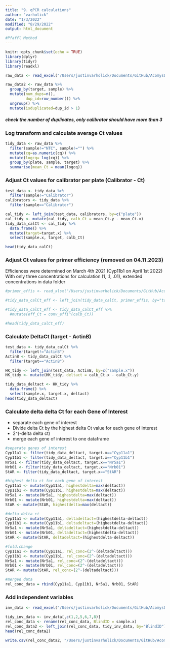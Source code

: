```yaml
---
title: "9. qPCR calculations"
author: "varholick"
date: "1/3/2022"
modified: "8/29/2022"
output: html_document

#Pfaffl Method
---
```


```r
knitr::opts_chunk$set(echo = TRUE)
library(dplyr)
library(tidyr)
library(readxl)
```

```r
raw_data <- read_excel("/Users/justinvarholick/Documents/GitHub/AcomysDominance_2022_Data_Results/Data/qPCR_data_dominance1_rev.xlsx", sheet="DupsRemoved")
```
```r
raw_data2 <- raw_data %>% 
  group_by(target, sample) %>% 
  mutate(num_dups=n(),
         dup_id=row_number()) %>%
  ungroup() %>% 
  mutate(isduplicated=dup_id > 1)
```
##### _check the number of duplicates, only calibrator should have more than 3_

### Log transform and calculate average Ct values
```r
tidy_data <- raw_data %>% 
  filter(sample!="NTC", sample!="") %>% 
  mutate(cq=as.numeric(cq)) %>% 
  mutate(logcq= log(cq)) %>% 
  group_by(plate, sample, target) %>% 
  summarise(mean_Ct = mean(logcq))
```

### Adjust Ct values for calibrator per plate (Calibrator - Ct)
```r
test_data <- tidy_data %>% 
  filter(sample!="Calibrator")
calibrators <- tidy_data %>%
  filter(sample=="Calibrator")

cal_tidy <- left_join(test_data, calibrators, by=c("plate"))
cal_tidy <- mutate(cal_tidy, calb_Ct = mean_Ct.y - mean_Ct.x)
tidy_data_calCt <- cal_tidy %>% 
  data.frame() %>% 
  mutate(target=target.x) %>% 
  select(sample.x, target, calb_Ct)

head(tidy_data_calCt)
```

### Adjust Ct values for primer efficiency (removed on 04.11.2023)
Efficiences were determined on March 4th 2021 (Cyp11b1 on April 1st 2022)
With only three concentrations for calculation (1, .1, .01), extended concentrations in data folder
```r

#primer_effis <- read_xlsx("/Users/justinvarholick/Documents/GitHub/AcomysDominance_2022_Data_Results/Data/qPCR_primer_effis_converted.xlsx")

#tidy_data_calCt_eff <- left_join(tidy_data_calCt, primer_effis, by="target")

#tidy_data_calCt_eff <- tidy_data_calCt_eff %>%
  #mutate(eff_Ct = conv_effi^(calb_Ct))

#head(tidy_data_calCt_eff)
```

### Calculate DeltaCt (target - ActinB)
```r
test_data <- tidy_data_calCt %>% 
  filter(target!="ActinB")
ActinB <- tidy_data_calCt %>%
  filter(target=="ActinB")

HK_tidy <- left_join(test_data, ActinB, by=c("sample.x"))
HK_tidy <- mutate(HK_tidy, deltact = calb_Ct.x - calb_Ct.y)

tidy_data_deltact <- HK_tidy %>% 
  data.frame() %>% 
  select(sample.x, target.x, deltact)
head(tidy_data_deltact)
```

### Calculate delta delta Ct for each Gene of Interest 
- separate each gene of interest
- Divide delta Ct by the highest delta Ct value for each gene of interest
- 2^(-delta delta ct)
- merge each gene of interest to one dataframe
```r
#separate genes of interest
Cyp11a1 <- filter(tidy_data_deltact, target.x=="Cyp11a1")
Cyp11b1 <- filter(tidy_data_deltact, target.x=="Cyp11b1")
Nr5a1 <- filter(tidy_data_deltact, target.x=="Nr5a1")
Nrb01 <- filter(tidy_data_deltact, target.x=="Nrb01")
StAR <- filter(tidy_data_deltact, target.x=="StAR")

#highest delta ct for each gene of interest
Cyp11a1 <- mutate(Cyp11a1, highestdelta=max(deltact))
Cyp11b1 <- mutate(Cyp11b1, highestdelta=max(deltact))
Nr5a1 <- mutate(Nr5a1, highestdelta=max(deltact))
Nrb01 <- mutate(Nrb01, highestdelta=max(deltact))
StAR <- mutate(StAR, highestdelta=max(deltact))

#delta delta ct
Cyp11a1 <- mutate(Cyp11a1, deltadeltact=(highestdelta-deltact))
Cyp11b1 <- mutate(Cyp11b1, deltadeltact=(highestdelta-deltact))
Nr5a1 <- mutate(Nr5a1, deltadeltact=(highestdelta-deltact))
Nrb01 <- mutate(Nrb01, deltadeltact=(highestdelta-deltact))
StAR <- mutate(StAR, deltadeltact=(highestdelta-deltact))

#fold.change
Cyp11a1 <- mutate(Cyp11a1, rel_conc=(2^-(deltadeltact)))
Cyp11b1 <- mutate(Cyp11b1, rel_conc=(2^-(deltadeltact)))
Nr5a1 <- mutate(Nr5a1, rel_conc=(2^-(deltadeltact)))
Nrb01 <- mutate(Nrb01, rel_conc=(2^-(deltadeltact)))
StAR <- mutate(StAR, rel_conc=(2^-(deltadeltact)))

#merged data
rel_conc_data = rbind(Cyp11a1, Cyp11b1, Nr5a1, Nrb01, StAR)
```

### Add independent variables
```r
inv_data <- read_excel("/Users/justinvarholick/Documents/GitHub/AcomysDominance_2022_Data_Results/Data/AcomysDomRegen_Inventory.xlsx")
```
```r
tidy_inv_data <- inv_data[,c(1,2,5,6,7,8)]
rel_conc_data <- rename(rel_conc_data, BlindID = sample.x)
rel_conc_data2 <- left_join(rel_conc_data, tidy_inv_data, by="BlindID")
head(rel_conc_data2)
```

```r
write.csv(rel_conc_data2, "/Users/justinvarholick/Documents/GitHub/AcomysDominance_2022_Data_Results/Data/qpcr_combined_041123.csv")
          
```